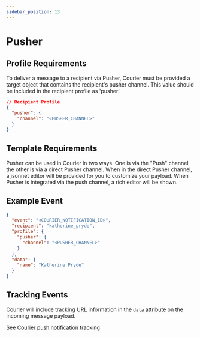 ```yaml
---
sidebar_position: 13
---
```


# Pusher

## Profile Requirements

To deliver a message to a recipient via Pusher, Courier must be provided a target object that contains the recipient's pusher channel. This value should be included in the recipient profile as 'pusher'.

```json title=JSON
// Recipient Profile
{
  "pusher": {
    "channel": "<PUSHER_CHANNEL>"
  }
}
```

## Template Requirements

Pusher can be used in Courier in two ways. One is via the "Push" channel the other is via a direct Pusher channel. When in the direct Pusher channel, a jsonnet editor will be provided for you to customize your payload. When Pusher is integrated via the push channel, a rich editor will be shown.

## Example Event

```json title=JSON
{
  "event": "<COURIER_NOTIFICATION_ID>",
  "recipient": "katherine_pryde",
  "profile": {
    "pusher": {
      "channel": "<PUSHER_CHANNEL>"
    }
  },
  "data": {
    "name": "Katherine Pryde"
  }
}
```

## Tracking Events

Courier will include tracking URL information in the `data` attribute on the incoming message payload.

See [Courier push notification tracking](../push#tracking)
